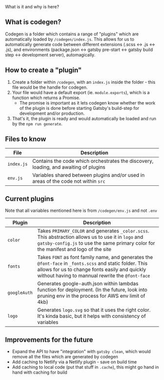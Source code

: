 
<Meta title='Documentation/3. Codegen' />

<Title>Codegen</Title>
<Description>What is it and why is here?</Description>

<div style={{ margin: `2rem 0` }} />

## What is codegen?

Codegen is a folder which contains a range of "plugins" which are automatically loaded by `/codegen/index.js`.
This allows for us to automatically generate code between different extensions (.scss <-> .js <-> .js), and
environments (package.json <-> gatsby pre-start <-> gatsby build step <-> development server), automagically.

<div style={{ margin: `3rem 0` }} />

## How to create a "plugin"

1. Create a folder within `/codegen`, with an `index.js` inside the folder - this file would be the handle for codegen.
2. Your file would have a default export (ie. `module.exports`), which is a function which returns a Promise.
   - The promise is important as it lets codegen know whether the work of the plugin is done before
     starting Gatsby's build-step for development and/or production.
3. That's it, the plugin is ready and would automatically be loaded and run by the `npm run generate`.

<div style={{ margin: `3rem 0` }} />

## Files to know

| File       | Description                                                                          |
| ---------- | ------------------------------------------------------------------------------------ |
| `index.js` | Contains the code which orchestrates the discovery, loading, and awaiting of plugins |
| `env.js`   | Variables shared between plugins and/or used in areas of the code not within `src`   |

<div style={{ margin: `3rem 0` }} />

## Current plugins

Note that all variables mentioned here is from `/codegen/env.js` and not `.env`

| Plugin  | Description                                                                                                                                                                                                   |
| ------- | ------------------------------------------------------------------------------------------------------------------------------------------------------------------------------------------------------------- |
| `color` | Takes `PRIMARY_COLOR` and generates `_color.scss`. This abstraction allows us to use it in `logo` and `gatsby-config.js` to use the same primary color for the manifest and logo of the site                  |
| `fonts` | Takes `FONT` as font family name, and generates the `@font-face` in `_fonts.scss` and static folder. This allows for us to change fonts easily and quickly without having to mannual rewrite the `@font-face` |
| `googleAuth` | Generates google-auth.json within lambdas function for deployment. (In the future, look into pruning env in the process for AWS env limit of 4kb) |
| `logo`  | Generates `logo.svg` so that it uses the right color. It's kinda basic, but it helps with consistency of variables                                                                                            |

<div style={{ margin: `3rem 0` }} />

## Improvements for the future

- Expand the API to have "integration" with `gatsby clean`, which would remove all the files which are generated by codegen
- Add caching to Netlify via a Netlify plugin - save on build time
- Add caching to local code (put that stuff in `.cache`), this might go hand in hand with caching for build
